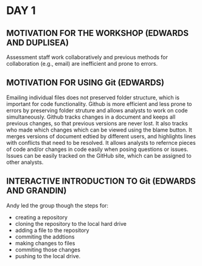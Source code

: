 # DAY 1

## MOTIVATION FOR THE WORKSHOP (EDWARDS AND DUPLISEA)

Assessment staff work collaboratively and previous methods for collaboration (e.g., email)  are inefficient and prone to errors.

## MOTIVATION FOR USING **Git** (EDWARDS)

Emailing individual files does not preserved folder structure, which is important for code functionality.
Github is more efficient and less prone to errors by preserving folder struture and allows analysts to work on code simultaneously.
Github tracks changes in a document and keeps all previous changes, so that previous versions are never lost.
It also tracks who made which changes which can be viewed using the blame button. It merges versions of document edtied by different users, and highlights lines with conflicts that need to be resolved.
It allows analysts to refernce pieces of code and/or changes in code easily when posing questions or issues.
Issues can be easily tracked on the GitHub site, which can be assigned to other analysts.

## INTERACTIVE INTRODUCTION TO **Git** (EDWARDS AND GRANDIN)

Andy led the group though the steps for: 

- creating a repository
- cloning the repository to the local hard drive
- adding a file to the repository
- commiting the addtions
- making changes to files
- commiting those changes
- pushing to the local drive.
